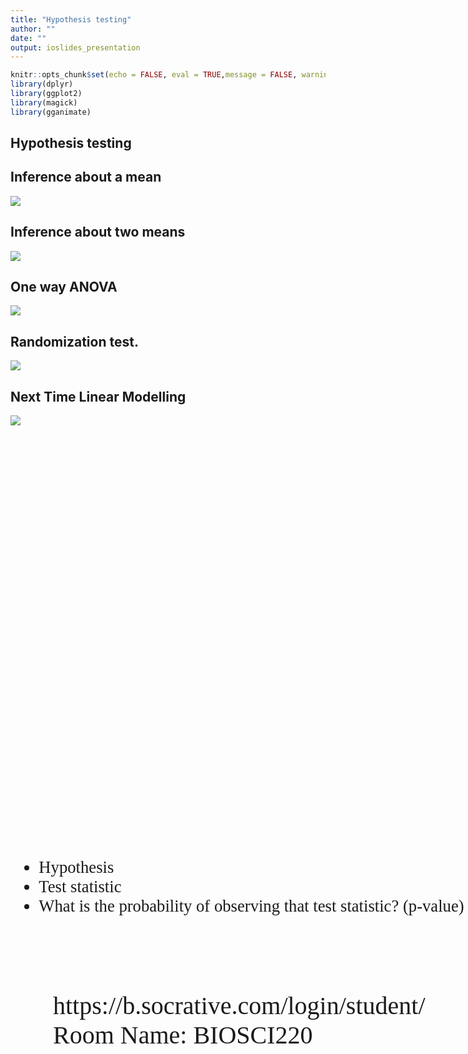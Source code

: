 ```yaml
---
title: "Hypothesis testing"
author: ""
date: ""
output: ioslides_presentation
---
```


<style type="text/css">
slides > slide:not(.nobackground):after {
  content: '';
}
</style>

```r
knitr::opts_chunk$set(echo = FALSE, eval = TRUE,message = FALSE, warning = FALSE)
library(dplyr)
library(ggplot2)
library(magick)
library(gganimate)
```

## Hypothesis testing

<ul style="font-family: bookman, bookman; font-size:20pt; top:35%;position: absolute;">
<li> Hypothesis</li>
<li> Test statistic</li>
<li> What is the probability of observing that test statistic? (p-value)</li>
</ul>

## Inference about a mean

![](../gifs/os_ttest.gif)

## Inference about two means

![](../gifs/ts_ttest.gif)

## One way ANOVA

![](../gifs/anova.gif)

## Randomization test. 

![](../gifs/random.gif)


## Next Time Linear Modelling

![](../gifs/lm.gif)



## 


<ul style="font-family: bookman, bookman; font-size:30pt; top:40%;position: absolute;">
  https://b.socrative.com/login/student/
  Room Name: BIOSCI220
 </ul>

